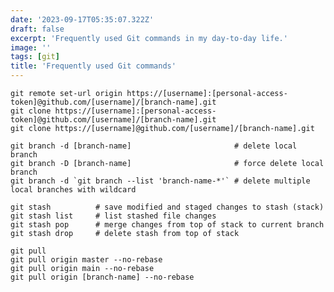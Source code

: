 ```yaml
---
date: '2023-09-17T05:35:07.322Z'
draft: false
excerpt: 'Frequently used Git commands in my day-to-day life.'
image: ''
tags: [git]
title: 'Frequently used Git commands'
---
```


```shell
git remote set-url origin https://[username]:[personal-access-token]@github.com/[username]/[branch-name].git
git clone https://[username]:[personal-access-token]@github.com/[username]/[branch-name].git
git clone https://[username]@github.com/[username]/[branch-name].git

git branch -d [branch-name]                       # delete local branch
git branch -D [branch-name]                       # force delete local branch
git branch -d `git branch --list 'branch-name-*'` # delete multiple local branches with wildcard

git stash          # save modified and staged changes to stash (stack)
git stash list     # list stashed file changes
git stash pop      # merge changes from top of stack to current branch
git stash drop     # delete stash from top of stack

git pull
git pull origin master --no-rebase
git pull origin main --no-rebase
git pull origin [branch-name] --no-rebase
```
